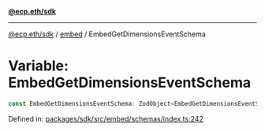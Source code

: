 [**@ecp.eth/sdk**](../../index.mdx)

***

[@ecp.eth/sdk](/sdk-reference/index.mdx) / [embed](/sdk-reference/embed/index.mdx) / EmbedGetDimensionsEventSchema

# Variable: EmbedGetDimensionsEventSchema

```ts
const EmbedGetDimensionsEventSchema: ZodObject<EmbedGetDimensionsEventSchemaType>;
```

Defined in: [packages/sdk/src/embed/schemas/index.ts:242](https://github.com/ecp-eth/comments-monorepo/blob/main/packages/sdk/src/embed/schemas/index.ts#L242)
